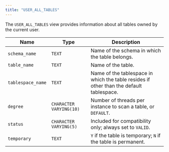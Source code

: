 ```yaml
---
title: "USER_ALL_TABLES"
---
```


<div id="user_all_tables" class="registered_link"></div>

The `USER_ALL_TABLES` view provides information about all tables owned by the current user.

| Name              | Type                    | Description                                                                             |
| ----------------- | ----------------------- | --------------------------------------------------------------------------------------- |
| `schema_name`     | `TEXT`                  | Name of the schema in which the table belongs.                                          |
| `table_name`      | `TEXT`                  | Name of the table.                                                                      |
| `tablespace_name` | `TEXT`                  | Name of the tablespace in which the table resides if other than the default tablespace. |
| `degree`          | `CHARACTER VARYING(10)` | Number of threads per instance to scan a table, or `DEFAULT`.                           |
| `status`          | `CHARACTER VARYING(5)`  | Included for compatibility only; always set to `VALID`.                                 |
| `temporary`       | `TEXT`                  | `Y` if the table is temporary; `N` if the table is permanent.                           |

